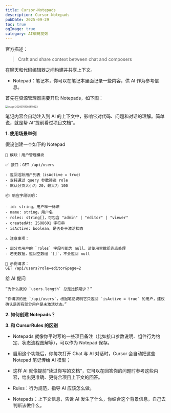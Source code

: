```yaml
---
title: Cursor-Notepads
description: Cursor-Notepads
pubDate: 2025-09-29
toc: true
ogImage: true
category: AI编码提效
---
```


官方描述：

> Craft and share context between chat and composers

在聊天和代码编辑器之间构建并共享上下文。

- Notepad：笔记本，你可以在笔记本里面记录一些内容，供 AI 作为参考信息。

首先在资源管理器需要开启 Notepads，如下图：

<img
  src="https://xiejie-typora.oss-cn-chengdu.aliyuncs.com/2025-07-01-005820.png"
  alt="image-20250701085819423"
  style="zoom:50%;"
/>

笔记内容会自动注入到 AI 的上下文中，影响它对代码、问题和对话的理解。简单说，就是帮 AI“提前看过项目文档”。

**1. 使用场景举例**

假设创建一个如下的 Notepad

```
📌 模块：用户管理模块

✅ 接口：GET /api/users

- 返回活跃用户列表（isActive = true）
- 支持通过 query 参数筛选 role
- 默认分页大小为 20，最大为 100

📦 响应字段说明：

- id: string，用户唯一标识
- name: string，用户名
- roles: string[]，可包含 "admin" | "editor" | "viewer"
- createdAt: ISO8601 字符串
- isActive: boolean，是否处于激活状态

⚠️ 注意事项：

- 部分老用户的 `roles` 字段可能为 null，请使用空数组兜底处理
- 若无数据，返回空数组 `[]`，不会返回 null

📍 示例请求：
GET /api/users?role=editor&page=2
```

给 AI 提问

```
“为什么我的 `users.length` 总是比预期少？”
```

```
“你请求的是 `/api/users`，根据笔记说明它只返回 `isActive = true` 的用户，建议确认是否有部分用户是未激活状态。”
```

**2. 如何创建 Notepads？**

**3. 和 CursorRules 的区别**

- Notepads 就像你平时写的一些项目备注（比如接口参数说明、组件行为约定、状态流程图解等），可以作为 Notepad 保存。
- 启用这个功能后，你每次打开 Chat 与 AI 对话时，Cursor 会自动把这些 Notepad 笔记传给 AI 模型；
- 这样 AI 就像提前“读过你写的文档”，它可以在回答你的问题时参考这些内容，给出更准确、更符合项目上下文的回答。

- Rules：行为规范，指导 AI 应该怎么做。
- Notepads：上下文信息，告诉 AI 发生了什么，你结合这个背景信息，自己去判断该做什么。
